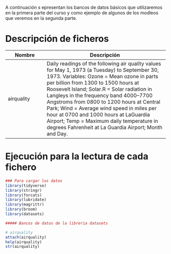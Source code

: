 A continuación s epresentan los bancos de datos básicos que utilizaremos en la primera parte del curso y como ejemplo de algunos de los modleos que veremos en la segunda parte.


# Descripción de ficheros

Nombre             | Descripción
-------------------|------------------------------------------------------------
airquality      |Daily readings of the following air quality values for May 1, 1973 (a Tuesday) to September 30, 1973. Variables: Ozone = Mean ozone in parts per billion from 1300 to 1500 hours at Roosevelt Island; Solar.R = Solar radiation in Langleys in the frequency band 4000–7700 Angstroms from 0800 to 1200 hours at Central Park; Wind = Average wind speed in miles per hour at 0700 and 1000 hours at LaGuardia Airport; Temp = Maximum daily temperature in degrees Fahrenheit at La Guardia Airport; Month and Day.  


# Ejecución para la lectura de cada fichero

```r
### Para cargar los datos
library(tidyverse)
library(stringr)
library(forcats)
library(lubridate)
library(magrittr)
library(broom)
library(datasets)

##### Bancos de datos de la libreria datasets

# airquality
attach(airquality)
help(airquality)
str(airquality)


```
